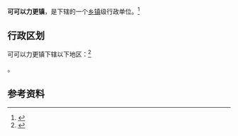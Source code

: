 {{中国乡级行政区|15/01/25/100/000}}

'''可可以力更镇'''，是{{PRC admin/fullname|15/01/25/100/000|3}}下辖的一个[[乡镇|乡镇]]级行政单位。<ref>{{PRC admin/ref sgc|{{PRC admin/parent|15/01/25/100/000}}}}</ref>

== 行政区划 ==

可可以力更镇下辖以下地区：<ref>{{PRC admin/ref sgc|15/01/25/100/000}}</ref>

{{PRC admin/children|15/01/25/100/000}}。

== 参考资料 ==

{{reflist}}

{{行政区划小作品}}
{{PRC admin/navcat|15/01/25/100/000}}